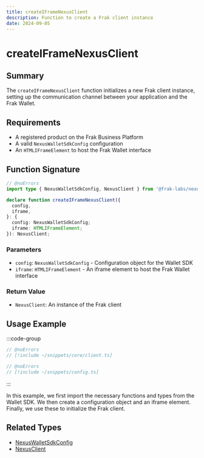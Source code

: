 ```yaml
---
title: createIFrameNexusClient
description: Function to create a Frak client instance
date: 2024-09-05
---
```


# createIFrameNexusClient

## Summary
The `createIFrameNexusClient` function initializes a new Frak client instance, setting up the communication channel between your application and the Frak Wallet.

## Requirements
- A registered product on the Frak Business Platform
- A valid `NexusWalletSdkConfig` configuration
- An `HTMLIFrameElement` to host the Frak Wallet interface

## Function Signature

```ts twoslash
// @noErrors
import type { NexusWalletSdkConfig, NexusClient } from '@frak-labs/nexus-sdk/core';

declare function createIFrameNexusClient({
  config,
  iframe,
}: {
  config: NexusWalletSdkConfig;
  iframe: HTMLIFrameElement;
}): NexusClient;
```

### Parameters
- `config`: `NexusWalletSdkConfig` - Configuration object for the Wallet SDK
- `iframe`: `HTMLIFrameElement` - An iframe element to host the Frak Wallet interface

### Return Value
- `NexusClient`: An instance of the Frak client

## Usage Example

:::code-group
```ts twoslash [client.ts]
// @noErrors
// [!include ~/snippets/core/client.ts]
```
```ts twoslash [config.ts]
// @noErrors
// [!include ~/snippets/config.ts]
```
:::

In this example, we first import the necessary functions and types from the Wallet SDK. We then create a configuration object and an iframe element. Finally, we use these to initialize the Frak client.

## Related Types
- [NexusWalletSdkConfig](/wallet-sdk/api/types/NexusWalletSdkConfig)
- [NexusClient](/wallet-sdk/api/types/NexusClient)
